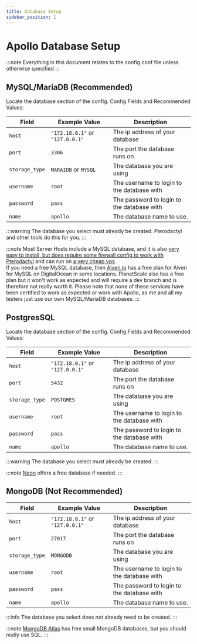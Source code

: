 ```yaml
---
title: Database Setup
sidebar_position: 1
---
```


# Apollo Database Setup

:::note
Everything in this document relates to the config.conf file unless otherwise specified
:::

## MySQL/MariaDB (Recommended)

Locate the database section of the config.
Config Fields and Recommended Values:

| Field                  | Example Value                    | Description                                           |
| ---------------------- | ------------------------------   | ----------------------------------------------------- |
| `host`                 | `"172.18.0.1"` or `"127.0.0.1"`  | The ip address of your database                       |
| `port`                 | `3306`                           | The port the database runs on                         |
| `storage_type`         | `MARAIDB` or `MYSQL`             | The database you are using                            |
| `username`             | `root`                           | The username to login to the database with            |
| `password`             | `pass`                           | The password to login to the database with            |
| `name`                 | `apollo`                         | The database name to use.                             |

:::warning
The database you select must already be created. Pterodactyl and other tools do this for you.
:::

:::note
Most Server Hosts include a MySQL database, and it is also [very easy to install, but does require some firewall config to work with Pterodactyl](https://www.digitalocean.com/community/tutorials/how-to-install-mariadb-on-ubuntu-22-04) and can run on [a very cheap vps](https://contabo.com/en/vps/).<br /> If you need a free MySQL database, then [Aiven.io](https://aiven.io/) has a free plan for Aiven for MySQL on DigitalOcean in some locations. PlanetScale also has a free plan but it won't work as expected and will require a dev branch and is therefore not really worth it. Please note that none of these services have been certified to work as expected or work with Apollo, as me and all my testers just use our own MySQL/MariaDB databases.
:::

## PostgresSQL

Locate the database section of the config.
Config Fields and Recommended Values:

| Field                  | Example Value                    | Description                                           |
| ---------------------- | ------------------------------   | ----------------------------------------------------- |
| `host`                 | `"172.18.0.1"` or `"127.0.0.1"`  | The ip address of your database                       |
| `port`                 | `5432`                           | The port the database runs on                         |
| `storage_type`         | `POSTGRES`                       | The database you are using                            |
| `username`             | `root`                           | The username to login to the database with            |
| `password`             | `pass`                           | The password to login to the database with            |
| `name`                 | `apollo`                         | The database name to use.                             |

:::warning
The database you select must already be created.
:::

:::note
[Neon](https://neon.tech/) offers a free database if needed.
:::

## MongoDB (Not Recommended)
| Field                  | Example Value                    | Description                                           |
| ---------------------- | ------------------------------   | ----------------------------------------------------- |
| `host`                 | `"172.18.0.1"` or `"127.0.0.1"`  | The ip address of your database                       |
| `port`                 | `27017`                          | The port the database runs on                         |
| `storage_type`         | `MONGODB`                        | The database you are using                            |
| `username`             | `root`                           | The username to login to the database with            |
| `password`             | `pass`                           | The password to login to the database with            |
| `name`                 | `apollo`                         | The database name to use.                             |

:::info
The database you select does not already need to be created.
:::

:::note
[MongoDB Atlas](https://www.mongodb.com/atlas/database) has free small MongoDB databases, but you should really use SQL.
:::